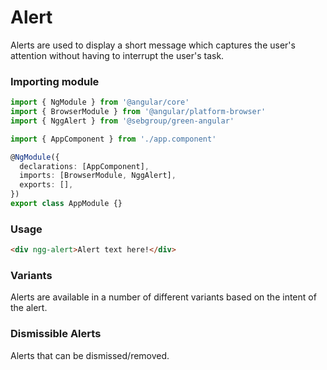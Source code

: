 
# Alert

Alerts are used to display a short message which captures the user's attention without having to interrupt the user's task.

### Importing module

```typescript
import { NgModule } from '@angular/core'
import { BrowserModule } from '@angular/platform-browser'
import { NggAlert } from '@sebgroup/green-angular'

import { AppComponent } from './app.component'

@NgModule({
  declarations: [AppComponent],
  imports: [BrowserModule, NggAlert],
  exports: [],
})
export class AppModule {}
```

### Usage

```html
<div ngg-alert>Alert text here!</div>
```

### Variants

Alerts are available in a number of different variants based on the intent of the alert.

<Canvas>
  <Story id="components-alert--default" />
</Canvas>

### Dismissible Alerts

Alerts that can be dismissed/removed.

<Canvas>
  <Story id="components-alert--dismissible" />
</Canvas>
